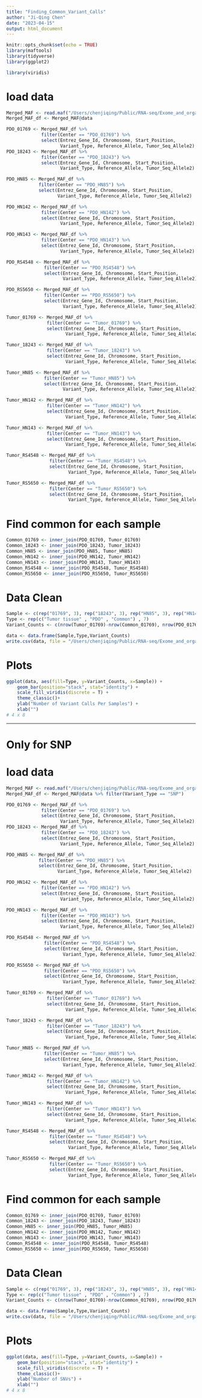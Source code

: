 ```yaml
---
title: "Finding_Common_Variant_Calls"
author: "Ji-Qing Chen"
date: "2023-04-15"
output: html_document
---
```


```r
knitr::opts_chunk$set(echo = TRUE)
library(maftools)
library(tidyverse)
library(ggplot2)

library(viridis)
```

# load data
```r
Merged_MAF <- read.maf("/Users/chenjiqing/Public/RNA-seq/Exome_and_organoid/Exome/MAF_summary/merged_mafs_files_maftools.maf")
Merged_MAF_df <- Merged_MAF@data

PDO_01769 <- Merged_MAF_df %>% 
             filter(Center == "PDO_01769") %>%
             select(Entrez_Gene_Id, Chromosome, Start_Position, 
                    Variant_Type, Reference_Allele, Tumor_Seq_Allele2)
PDO_18243 <- Merged_MAF_df %>% 
             filter(Center == "PDO_18243") %>%
             select(Entrez_Gene_Id, Chromosome, Start_Position, 
                    Variant_Type, Reference_Allele, Tumor_Seq_Allele2)

PDO_HN85 <- Merged_MAF_df %>% 
            filter(Center == "PDO_HN85") %>%
            select(Entrez_Gene_Id, Chromosome, Start_Position, 
                   Variant_Type, Reference_Allele, Tumor_Seq_Allele2)

PDO_HN142 <- Merged_MAF_df %>% 
             filter(Center == "PDO_HN142") %>%
             select(Entrez_Gene_Id, Chromosome, Start_Position, 
                    Variant_Type, Reference_Allele, Tumor_Seq_Allele2)

PDO_HN143 <- Merged_MAF_df %>% 
             filter(Center == "PDO_HN143") %>%
             select(Entrez_Gene_Id, Chromosome, Start_Position, 
                    Variant_Type, Reference_Allele, Tumor_Seq_Allele2)

PDO_RS4548 <- Merged_MAF_df %>% 
              filter(Center == "PDO_RS4548") %>%
              select(Entrez_Gene_Id, Chromosome, Start_Position, 
                     Variant_Type, Reference_Allele, Tumor_Seq_Allele2)

PDO_RS5650 <- Merged_MAF_df %>% 
              filter(Center == "PDO_RS5650") %>%
              select(Entrez_Gene_Id, Chromosome, Start_Position, 
                     Variant_Type, Reference_Allele, Tumor_Seq_Allele2)

Tumor_01769 <- Merged_MAF_df %>% 
               filter(Center == "Tumor_01769") %>%
               select(Entrez_Gene_Id, Chromosome, Start_Position, 
                      Variant_Type, Reference_Allele, Tumor_Seq_Allele2)

Tumor_18243 <- Merged_MAF_df %>% 
               filter(Center == "Tumor_18243") %>%
               select(Entrez_Gene_Id, Chromosome, Start_Position, 
                      Variant_Type, Reference_Allele, Tumor_Seq_Allele2)

Tumor_HN85 <- Merged_MAF_df %>% 
              filter(Center == "Tumor_HN85") %>%
              select(Entrez_Gene_Id, Chromosome, Start_Position, 
                     Variant_Type, Reference_Allele, Tumor_Seq_Allele2)

Tumor_HN142 <- Merged_MAF_df %>% 
               filter(Center == "Tumor_HN142") %>%
               select(Entrez_Gene_Id, Chromosome, Start_Position, 
                      Variant_Type, Reference_Allele, Tumor_Seq_Allele2)

Tumor_HN143 <- Merged_MAF_df %>% 
               filter(Center == "Tumor_HN143") %>%
               select(Entrez_Gene_Id, Chromosome, Start_Position, 
                      Variant_Type, Reference_Allele, Tumor_Seq_Allele2)

Tumor_RS4548 <- Merged_MAF_df %>% 
                filter(Center == "Tumor_RS4548") %>%
                select(Entrez_Gene_Id, Chromosome, Start_Position, 
                       Variant_Type, Reference_Allele, Tumor_Seq_Allele2)

Tumor_RS5650 <- Merged_MAF_df %>% 
                filter(Center == "Tumor_RS5650") %>%
                select(Entrez_Gene_Id, Chromosome, Start_Position, 
                       Variant_Type, Reference_Allele, Tumor_Seq_Allele2)
```

# Find common for each sample
```r
Common_01769 <- inner_join(PDO_01769, Tumor_01769)
Common_18243 <- inner_join(PDO_18243, Tumor_18243)
Common_HN85 <- inner_join(PDO_HN85, Tumor_HN85)
Common_HN142 <- inner_join(PDO_HN142, Tumor_HN142)
Common_HN143 <- inner_join(PDO_HN143, Tumor_HN143)
Common_RS4548 <- inner_join(PDO_RS4548, Tumor_RS4548)
Common_RS5650 <- inner_join(PDO_RS5650, Tumor_RS5650)
```

# Data Clean
```r
Sample <- c(rep("01769", 3), rep("18243", 3), rep("HN85", 3), rep("HN142", 3), rep("HN143", 3), rep("RS4548", 3), rep("RS5650", 3))
Type <- rep(c("Tumor tissue" , "PDO" , "Common") , 7)
Variant_Counts <- c(nrow(Tumor_01769)-nrow(Common_01769), nrow(PDO_01769)-nrow(Common_01769), nrow(Common_01769), nrow(Tumor_18243)-nrow(Common_18243), nrow(PDO_18243)-nrow(Common_18243), nrow(Common_18243), nrow(Tumor_HN85)-nrow(Common_HN85), nrow(PDO_HN85)-nrow(Common_HN85), nrow(Common_HN85), nrow(Tumor_HN142)-nrow(Common_HN142), nrow(PDO_HN142)-nrow(Common_HN142), nrow(Common_HN142), nrow(Tumor_HN143)-nrow(Common_HN143), nrow(PDO_HN143)-nrow(Common_HN143), nrow(Common_HN143), nrow(Tumor_RS4548)-nrow(Common_RS4548), nrow(PDO_RS4548)-nrow(Common_RS4548), nrow(Common_RS4548), nrow(Tumor_RS5650)-nrow(Common_RS5650), nrow(PDO_RS5650)-nrow(Common_RS5650), nrow(Common_RS5650))

data <- data.frame(Sample,Type,Variant_Counts)
write.csv(data, file = "/Users/chenjiqing/Public/RNA-seq/Exome_and_organoid/Exome/MAF_summary/Tables/Number_of_Variant_Calls_Per_Samples.csv")
```

# Plots
```r
ggplot(data, aes(fill=Type, y=Variant_Counts, x=Sample)) + 
    geom_bar(position="stack", stat="identity") +
    scale_fill_viridis(discrete = T) +
    theme_classic()+
    ylab("Number of Variant Calls Per Samples") +
    xlab("")
# 4 x 8
```

_______________________________________

# Only for SNP

# load data
```r
Merged_MAF <- read.maf("/Users/chenjiqing/Public/RNA-seq/Exome_and_organoid/Exome/MAF_summary/merged_mafs_files_maftools.maf")
Merged_MAF_df <- Merged_MAF@data %>% filter(Variant_Type == "SNP")

PDO_01769 <- Merged_MAF_df %>% 
             filter(Center == "PDO_01769") %>%
             select(Entrez_Gene_Id, Chromosome, Start_Position, 
                    Variant_Type, Reference_Allele, Tumor_Seq_Allele2)
PDO_18243 <- Merged_MAF_df %>% 
             filter(Center == "PDO_18243") %>%
             select(Entrez_Gene_Id, Chromosome, Start_Position, 
                    Variant_Type, Reference_Allele, Tumor_Seq_Allele2)

PDO_HN85 <- Merged_MAF_df %>% 
            filter(Center == "PDO_HN85") %>%
            select(Entrez_Gene_Id, Chromosome, Start_Position, 
                   Variant_Type, Reference_Allele, Tumor_Seq_Allele2)

PDO_HN142 <- Merged_MAF_df %>% 
             filter(Center == "PDO_HN142") %>%
             select(Entrez_Gene_Id, Chromosome, Start_Position, 
                    Variant_Type, Reference_Allele, Tumor_Seq_Allele2)

PDO_HN143 <- Merged_MAF_df %>% 
             filter(Center == "PDO_HN143") %>%
             select(Entrez_Gene_Id, Chromosome, Start_Position, 
                    Variant_Type, Reference_Allele, Tumor_Seq_Allele2)

PDO_RS4548 <- Merged_MAF_df %>% 
              filter(Center == "PDO_RS4548") %>%
              select(Entrez_Gene_Id, Chromosome, Start_Position, 
                     Variant_Type, Reference_Allele, Tumor_Seq_Allele2)

PDO_RS5650 <- Merged_MAF_df %>% 
              filter(Center == "PDO_RS5650") %>%
              select(Entrez_Gene_Id, Chromosome, Start_Position, 
                     Variant_Type, Reference_Allele, Tumor_Seq_Allele2)

Tumor_01769 <- Merged_MAF_df %>% 
               filter(Center == "Tumor_01769") %>%
               select(Entrez_Gene_Id, Chromosome, Start_Position, 
                      Variant_Type, Reference_Allele, Tumor_Seq_Allele2)

Tumor_18243 <- Merged_MAF_df %>% 
               filter(Center == "Tumor_18243") %>%
               select(Entrez_Gene_Id, Chromosome, Start_Position, 
                      Variant_Type, Reference_Allele, Tumor_Seq_Allele2)

Tumor_HN85 <- Merged_MAF_df %>% 
              filter(Center == "Tumor_HN85") %>%
              select(Entrez_Gene_Id, Chromosome, Start_Position, 
                     Variant_Type, Reference_Allele, Tumor_Seq_Allele2)

Tumor_HN142 <- Merged_MAF_df %>% 
               filter(Center == "Tumor_HN142") %>%
               select(Entrez_Gene_Id, Chromosome, Start_Position, 
                      Variant_Type, Reference_Allele, Tumor_Seq_Allele2)

Tumor_HN143 <- Merged_MAF_df %>% 
               filter(Center == "Tumor_HN143") %>%
               select(Entrez_Gene_Id, Chromosome, Start_Position, 
                      Variant_Type, Reference_Allele, Tumor_Seq_Allele2)

Tumor_RS4548 <- Merged_MAF_df %>% 
                filter(Center == "Tumor_RS4548") %>%
                select(Entrez_Gene_Id, Chromosome, Start_Position, 
                       Variant_Type, Reference_Allele, Tumor_Seq_Allele2)

Tumor_RS5650 <- Merged_MAF_df %>% 
                filter(Center == "Tumor_RS5650") %>%
                select(Entrez_Gene_Id, Chromosome, Start_Position, 
                       Variant_Type, Reference_Allele, Tumor_Seq_Allele2)
```

# Find common for each sample
```r
Common_01769 <- inner_join(PDO_01769, Tumor_01769)
Common_18243 <- inner_join(PDO_18243, Tumor_18243)
Common_HN85 <- inner_join(PDO_HN85, Tumor_HN85)
Common_HN142 <- inner_join(PDO_HN142, Tumor_HN142)
Common_HN143 <- inner_join(PDO_HN143, Tumor_HN143)
Common_RS4548 <- inner_join(PDO_RS4548, Tumor_RS4548)
Common_RS5650 <- inner_join(PDO_RS5650, Tumor_RS5650)
```

# Data Clean
```r
Sample <- c(rep("01769", 3), rep("18243", 3), rep("HN85", 3), rep("HN142", 3), rep("HN143", 3), rep("RS4548", 3), rep("RS5650", 3))
Type <- rep(c("Tumor tissue" , "PDO" , "Common") , 7)
Variant_Counts <- c(nrow(Tumor_01769)-nrow(Common_01769), nrow(PDO_01769)-nrow(Common_01769), nrow(Common_01769), nrow(Tumor_18243)-nrow(Common_18243), nrow(PDO_18243)-nrow(Common_18243), nrow(Common_18243), nrow(Tumor_HN85)-nrow(Common_HN85), nrow(PDO_HN85)-nrow(Common_HN85), nrow(Common_HN85), nrow(Tumor_HN142)-nrow(Common_HN142), nrow(PDO_HN142)-nrow(Common_HN142), nrow(Common_HN142), nrow(Tumor_HN143)-nrow(Common_HN143), nrow(PDO_HN143)-nrow(Common_HN143), nrow(Common_HN143), nrow(Tumor_RS4548)-nrow(Common_RS4548), nrow(PDO_RS4548)-nrow(Common_RS4548), nrow(Common_RS4548), nrow(Tumor_RS5650)-nrow(Common_RS5650), nrow(PDO_RS5650)-nrow(Common_RS5650), nrow(Common_RS5650))

data <- data.frame(Sample,Type,Variant_Counts)
write.csv(data, file = "/Users/chenjiqing/Public/RNA-seq/Exome_and_organoid/Exome/MAF_summary/Tables/Number_of_SNV_Per_Samples.csv")
```

# Plots
```r
ggplot(data, aes(fill=Type, y=Variant_Counts, x=Sample)) + 
    geom_bar(position="stack", stat="identity") +
    scale_fill_viridis(discrete = T) +
    theme_classic()+
    ylab("Number of SNVs") +
    xlab("")
# 4 x 8
```

